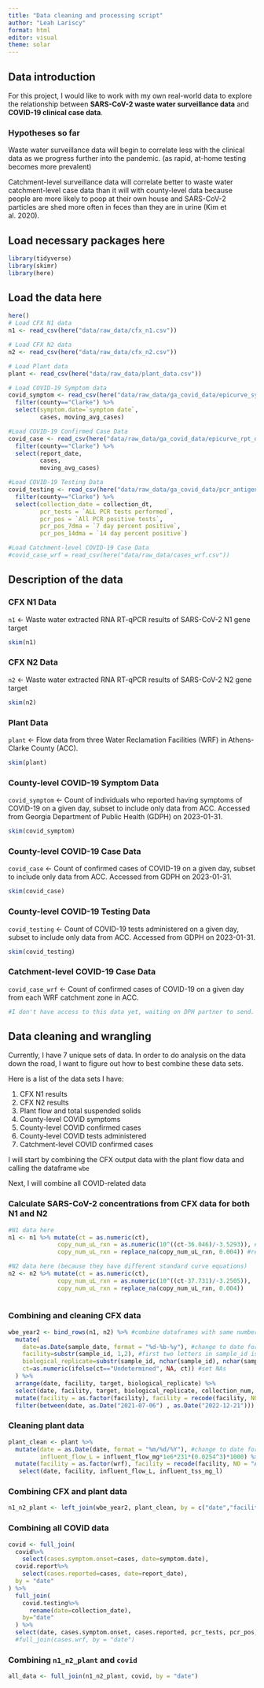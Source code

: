 ```yaml
---
title: "Data cleaning and processing script"
author: "Leah Lariscy"
format: html
editor: visual
theme: solar
---
```


## Data introduction

For this project, I would like to work with my own real-world data to explore the relationship between **SARS-CoV-2 waste water surveillance data** and **COVID-19 clinical case data**.

### Hypotheses so far

Waste water surveillance data will begin to correlate less with the clinical data as we progress further into the pandemic. (as rapid, at-home testing becomes more prevalent)

Catchment-level surveillance data will correlate better to waste water catchment-level case data than it will with county-level data because people are more likely to poop at their own house and SARS-CoV-2 particles are shed more often in feces than they are in urine (Kim et al. 2020).

## Load necessary packages here

```r
library(tidyverse)
library(skimr)
library(here)
```

## Load the data here

```r
here()
# Load CFX N1 data
n1 <- read_csv(here("data/raw_data/cfx_n1.csv"))

# Load CFX N2 data
n2 <- read_csv(here("data/raw_data/cfx_n2.csv"))

# Load Plant data
plant <- read_csv(here("data/raw_data/plant_data.csv"))

# Load COVID-19 Symptom data
covid_symptom <- read_csv(here("data/raw_data/ga_covid_data/epicurve_symptom_date.csv")) %>% 
  filter(county=="Clarke") %>% 
  select(symptom.date=`symptom date`, 
         cases, moving_avg_cases)

#Load COVID-19 Confirmed Case Data
covid_case <- read_csv(here("data/raw_data/ga_covid_data/epicurve_rpt_date.csv")) %>% 
  filter(county=="Clarke") %>% 
  select(report_date, 
         cases, 
         moving_avg_cases)

#Load COVID-19 Testing Data
covid_testing <- read_csv(here("data/raw_data/ga_covid_data/pcr_antigen_col.csv")) %>% 
  filter(county=="Clarke") %>% 
  select(collection_date = collection_dt, 
         pcr_tests = `ALL PCR tests performed`, 
         pcr_pos = `All PCR positive tests`, 
         pcr_pos_7dma = `7 day percent positive`,
         pcr_pos_14dma = `14 day percent positive`)

#Load Catchment-level COVID-19 Case Data
#covid_case_wrf = read_csv(here("data/raw_data/cases_wrf.csv"))
```

## Description of the data

### CFX N1 Data

`n1` \<- Waste water extracted RNA RT-qPCR results of SARS-CoV-2 N1 gene target

```r
skim(n1)
```

### CFX N2 Data

`n2` \<- Waste water extracted RNA RT-qPCR results of SARS-CoV-2 N2 gene target

```r
skim(n2)
```

### Plant Data

`plant` \<- Flow data from three Water Reclamation Facilities (WRF) in Athens-Clarke County (ACC).

```r
skim(plant)
```

### County-level COVID-19 Symptom Data

`covid_symptom` \<- Count of individuals who reported having symptoms of COVID-19 on a given day, subset to include only data from ACC. Accessed from Georgia Department of Public Health (GDPH) on 2023-01-31.

```r
skim(covid_symptom)
```

### County-level COVID-19 Case Data

`covid_case` \<- Count of confirmed cases of COVID-19 on a given day, subset to include only data from ACC. Accessed from GDPH on 2023-01-31.

```r
skim(covid_case)
```

### County-level COVID-19 Testing Data

`covid_testing` \<- Count of COVID-19 tests administered on a given day, subset to include only data from ACC. Accessed from GDPH on 2023-01-31.

```r
skim(covid_testing)
```

### Catchment-level COVID-19 Case Data

`covid_case_wrf` \<- Count of confirmed cases of COVID-19 on a given day from each WRF catchment zone in ACC.

```r
#I don't have access to this data yet, waiting on DPH partner to send.
```

## Data cleaning and wrangling

Currently, I have 7 unique sets of data. In order to do analysis on the data down the road, I want to figure out how to best combine these data sets.

Here is a list of the data sets I have:

1.  CFX N1 results
2.  CFX N2 results
3.  Plant flow and total suspended solids
4.  County-level COVID symptoms
5.  County-level COVID confirmed cases
6.  County-level COVID tests administered
7.  Catchment-level COVID confirmed cases

I will start by combining the CFX output data with the plant flow data and calling the dataframe `wbe`

Next, I will combine all COVID-related data

### Calculate SARS-CoV-2 concentrations from CFX data for both N1 and N2

```r
#N1 data here
n1 <- n1 %>% mutate(ct = as.numeric(ct), 
              copy_num_uL_rxn = as.numeric(10^((ct-36.046)/-3.5293)), #use standard curve slope here
              copy_num_uL_rxn = replace_na(copy_num_uL_rxn, 0.004)) #replace NAs with limit of detection (0.004 copies per uL of the reaction)

#N2 data here (because they have different standard curve equations)
n2 <- n2 %>% mutate(ct = as.numeric(ct),
              copy_num_uL_rxn = as.numeric(10^((ct-37.731)/-3.2505)),
              copy_num_uL_rxn = replace_na(copy_num_uL_rxn, 0.004))
              
```

### Combining and cleaning CFX data

```r

wbe_year2 <- bind_rows(n1, n2) %>% #combine dataframes with same number of rows
  mutate(
    date=as.Date(sample_date, format = "%d-%b-%y"), #change to date format
    facility=substr(sample_id, 1,2), #first two letters in sample_id is facility ID
    biological_replicate=substr(sample_id, nchar(sample_id), nchar(sample_id)), #last number in sample_id is the replicate number
    ct=as.numeric(ifelse(ct=="Undetermined", NA, ct)) #set NAs
  ) %>% 
  arrange(date, facility, target, biological_replicate) %>% 
  select(date, facility, target, biological_replicate, collection_num, ct, copy_num_uL_rxn) %>%
  mutate(facility = as.factor(facility), facility = recode(facility, NO = "A", MI = "B", CC = "C"), facility = ordered(facility, levels = c("A", "B", "C"))) %>% #set facility to factor and then set factor levels
  filter(between(date, as.Date("2021-07-06") , as.Date("2022-12-21"))) 
```

### Cleaning plant data

```r
plant_clean <- plant %>% 
  mutate(date = as.Date(date, format = "%m/%d/%Y"), #change to date format
         influent_flow_L = influent_flow_mg*1e6*231*(0.0254^3)*1000) %>%  #convert flow 
  mutate(facility = as.factor(wrf), facility = recode(facility, NO = "A", MI = "B", CC = "C"), facility = ordered(facility, levels = c("A", "B", "C"))) %>% #set facility to factor and then set factor levels
   select(date, facility, influent_flow_L, influent_tss_mg_l)

```

### Combining CFX and plant data

```r
n1_n2_plant <- left_join(wbe_year2, plant_clean, by = c("date","facility"))
```

### Combining all COVID data

```r
covid <- full_join(
  covid%>%
    select(cases.symptom.onset=cases, date=symptom.date), 
  covid.report%>%
    select(cases.reported=cases, date=report_date), 
  by = "date"
) %>% 
  full_join(
    covid.testing%>%
      rename(date=collection_date), 
    by="date"
  ) %>%
  select(date, cases.symptom.onset, cases.reported, pcr_tests, pcr_pos, pcr_pos_7dma, pcr_pos_14dma) 
  #full_join(cases.wrf, by = "date")
```

### Combining `n1_n2_plant` and `covid` 

```r
all_data <- full_join(n1_n2_plant, covid, by = "date")
```
